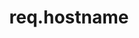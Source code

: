---
id: "express_med_018"
questionType: "MULTIPLE_CHOICE"
title: "req.hostname"
description: "What does req.hostname return?"
difficulty: "MEDIUM"
category: "Express"
options:
  - "The full request URL"
  - "The IP address"
  - "The hostname from the Host header"
  - "The base path"
correctAnswer: 2
---